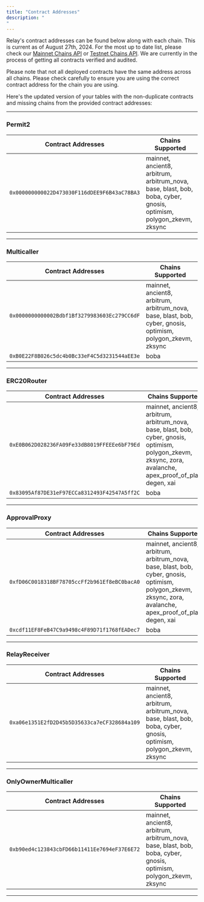 ```yaml
---
title: "Contract Addresses"
description: "
"
---
```


Relay's contract addresses can be found below along with each chain. This is current as of August 
27th, 2024. For the most up to date list, please check our [Mainnet Chains API](https://api.relay.link/chains) or [Testnet Chains API](https://api.testnet.relay.link/chains).
We are currently in the process of getting all contracts verified and audited.

<Info>Please note that not all deployed contracts have the same address across all chains.
Please check carefully to ensure you are using the correct contract address for the chain you are using.</Info>

Here's the updated version of your tables with the non-duplicate contracts and missing chains from the provided contract addresses:

---

### **Permit2**
| Contract Addresses                                      | Chains Supported                                                                                       |
|---------------------------------------------------------|--------------------------------------------------------------------------------------------------------|
| `0x000000000022D473030F116dDEE9F6B43aC78BA3`            | mainnet, ancient8, arbitrum, arbitrum_nova, base, blast, bob, boba, cyber, gnosis, optimism, polygon_zkevm, zksync |

---

### **Multicaller**
| Contract Addresses                                      | Chains Supported                                                                                       |
|---------------------------------------------------------|--------------------------------------------------------------------------------------------------------|
| `0x0000000000002Bdbf1Bf3279983603Ec279CC6dF`            | mainnet, ancient8, arbitrum, arbitrum_nova, base, blast, bob, cyber, gnosis, optimism, polygon_zkevm, zksync |
| `0xB0E22F8B026c5dc4b0Bc33eF4C5d3231544aEE3e`            | boba                                                                                                   |

---

### **ERC20Router**
| Contract Addresses                                      | Chains Supported                                                                                       |
|---------------------------------------------------------|--------------------------------------------------------------------------------------------------------|
| `0xE0B062D028236FA09Fe33dB8019FFEEEe6bF79Ed`            | mainnet, ancient8, arbitrum, arbitrum_nova, base, blast, bob, cyber, gnosis, optimism, polygon_zkevm, zksync, zora, avalanche, apex_proof_of_play, degen, xai |
| `0x83095Af87DE31eF97ECCa8312493F42547A5ff2C`            | boba                                                                                                   |

---

### **ApprovalProxy**
| Contract Addresses                                      | Chains Supported                                                                                       |
|---------------------------------------------------------|--------------------------------------------------------------------------------------------------------|
| `0xfD06C0018318BF78705ccFf2b961Ef8eBC0bacA0`            | mainnet, ancient8, arbitrum, arbitrum_nova, base, blast, bob, cyber, gnosis, optimism, polygon_zkevm, zksync, zora, avalanche, apex_proof_of_play, degen, xai |
| `0xcdf11EF8FeB47C9a9498c4F89D71f1768fEADec7`            | boba                                                                                                   |

---

### **RelayReceiver**
| Contract Addresses                                      | Chains Supported                                                                                       |
|---------------------------------------------------------|--------------------------------------------------------------------------------------------------------|
| `0xa06e1351E2fD2D45b5D35633ca7eCF328684a109`            | mainnet, ancient8, arbitrum, arbitrum_nova, base, blast, bob, boba, cyber, gnosis, optimism, polygon_zkevm, zksync |

---

### **OnlyOwnerMulticaller**
| Contract Addresses                                      | Chains Supported                                                                                       |
|---------------------------------------------------------|--------------------------------------------------------------------------------------------------------|
| `0xb90ed4c123843cbFD66b11411Ee7694eF37E6E72`            | mainnet, ancient8, arbitrum, arbitrum_nova, base, blast, bob, boba, cyber, gnosis, optimism, polygon_zkevm, zksync |

---